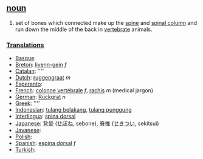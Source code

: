== [[noun]] ==
#set of bones which connected make up the [[spine]] and [[spinal column]] and run down the middle of the back in [[vertebrate]] animals.

===[[Translation]]s===
*[[Basque]]: [[]]
*[[Breton]]: [[livenn-gein]] ''f''
*[[Catalan]]: [[]] ''''
*[[Dutch]]: [[ruggengraat]] ''m''
*[[Esperanto]]: [[]]
*[[French]]: [[colonne vertébrale]] ''f'', [[rachis]] ''m'' (medical jargon)
*[[German]]: [[Rückgrat]] ''n''
*[[Greek]]: [[]] ''''
*[[Indonesian]]: [[tulang belakang]], [[tulang punggung]]
*[[Interlingua]]: [[spina dorsal]]
*[[Japanese]]: [[背骨]] ([[せぼね]], sebone), [[脊椎]] ([[せきつい]], sekitsui)
*[[Javanese]]: [[]]
*[[Polish]]: [[]]
*[[Spanish]]: [[espina dorsal]] ''f''
*[[Turkish]]: [[]]